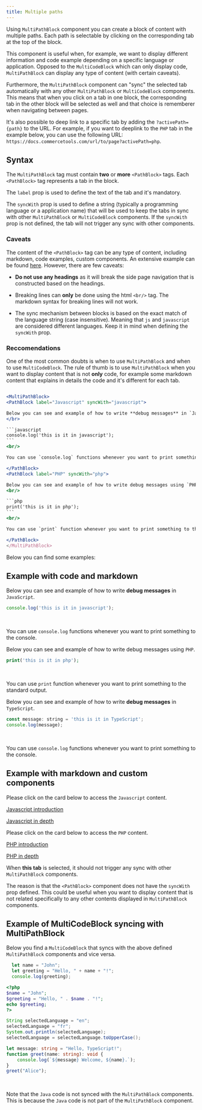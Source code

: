 ```yaml
---
title: Multiple paths
---
```


Using `MultiPathBlock` component you can create a block of content with multiple paths. Each path is selectable by clicking on the corresponding tab at the top of the block.

This component is useful when, for example, we want to display different information and code example depending on a specific language or application. Opposed to the `MultiCodeBlock` which can only display code, `MultiPathBlock` can display any type of content (with certain caveats).

Furthermore, the `MultiPathBlock` component can "sync" the selected tab automatically with any other `MultiPathBlock` or `MultiCodeBlock` components. This means that when you click on a tab in one block, the corresponding tab in the other block will be selected as well and that choice is rememberer when navigating between pages.

It's also possible to deep link to a specific tab by adding the `?activePath={path}` to the URL. For example, if you want to deeplink to the `PHP` tab in the example below, you can use the following URL: `https://docs.commercetools.com/url/to/page?activePath=php`.

## Syntax

The `MultiPathBlock` tag must contain **two** or **more** `<PathBlock>` tags. Each `<PathBlock>` tag represents a tab in the block.

The `label` prop is used to define the text of the tab and it's mandatory.

The `syncWith` prop is used to define a string (typically a programming language or a application name) that will be used to keep the tabs in sync with other `MultiPathBlock` or `MultiCodeBlock` components. If the `syncWith` prop is not defined, the tab will not trigger any sync with other components.


### Caveats

The content of the `<PathBlock>` tag can be any type of content, including markdown, code examples, custom components. An extensive example can be found [here](/../docs-smoke-test/views/multi-path-block). However, there are few caveats:

- **Do not use any headings** as it will break the side page navigation that is constructed based on the headings.

- Breaking lines can **only** be done using the html `<br/>` tag. The markdown syntax for breaking lines will not work.

- The sync mechanism between blocks is based on the exact match of the language string (case insensitive). Meaning that `js` and `javascript` are considered different languages. Keep it in mind when defining the `syncWith` prop.

### Reccomendations

One of the most common doubts is when to use `MultiPathBlock` and when to use `MultiCodeBlock`. The rule of thumb is to use `MultiPathBlock` when you want to display content that is not **only** code, for example some markdown content that explains in details the code and it's different for each tab.

````jsx

<MultiPathBlock>
<PathBlock label="Javascript" syncWith="javascript">

Below you can see and example of how to write **debug messages** in `JavaScript`.
</br>

```javascript
console.log('this is it in javascript');
```
<br/>

You can use `console.log` functions whenever you want to print something to the console.

</PathBlock>
<PathBlock label="PHP" syncWith="php">

Below you can see and example of how to write debug messages using `PHP`.
<br/>

```php
print('this is it in php');
```
<br/>

You can use `print` function whenever you want to print something to the standard output.

</PathBlock>
</MultiPathBlock>

````

Below you can find some examples:

## Example with code and markdown


<MultiPathBlock>
<PathBlock label="Javascript" syncWith="javascript">

Below you can see and example of how to write **debug messages** in `JavaScript`.
<br/>

```javascript
console.log('this is it in javascript');
```
<br/>

You can use `console.log` functions whenever you want to print something to the console.

</PathBlock>

<PathBlock label="PHP" syncWith="php">

Below you can see and example of how to write debug messages using `PHP`.
<br/>

```php
print('this is it in php');
```
<br/>

You can use `print` function whenever you want to print something to the standard output.

</PathBlock>
<PathBlock label="TypeScript" syncWith="typescript">

Below you can see and example of how to write **debug messages** in `TypeScript`.
<br/>

```javascript
const message: string = 'this is it in TypeScript';
console.log(message);
```
<br/>

You can use `console.log` functions whenever you want to print something to the console.

</PathBlock>
</MultiPathBlock>

## Example with markdown and custom components

<MultiPathBlock>
<PathBlock label="Javascript" syncWith="javascript">

Please click on the card below to access the `Javascript` content.
<br/>

<Cards narrow>
  <Card>

  [Javascript introduction](/../documentation)

  </Card>
  <Card>

  [Javascript in depth](/../documentation)

  </Card>
</Cards>

</PathBlock>

<PathBlock label="PHP" syncWith="php">

Please click on the card below to access the `PHP` content.
<br/>

<Cards narrow>
  <Card>

  [PHP introduction](/../documentation)

  </Card>
  <Card>

  [PHP in depth](/../documentation)

  </Card>
</Cards>

</PathBlock>
<PathBlock label="Other languages">

When **this tab** is selected, it should not trigger any sync with other `MultiPathBlock` components.
<br/>

The reason is that the `<PathBlock>` component does not have the `syncWith` prop defined. This could be useful when you want to display content that is not related specifically to any other contents displayed in `MultiPathBlock` components.

</PathBlock>
</MultiPathBlock>


## Example of MultiCodeBlock syncing with MultiPathBlock

Below you find a `MultiCodeBlock` that syncs with the above defined `MultiPathBlock` components and vice versa.

<MultiCodeBlock>

```javascript
  let name = "John";
  let greeting = "Hello, " + name + "!";
  console.log(greeting);
```

```php
<?php
$name = "John";
$greeting = "Hello, " . $name . "!";
echo $greeting;
?>
```

```java
String selectedLanguage = "en";
selectedLanguage = "fr";
System.out.println(selectedLanguage);
selectedLanguage = selectedLanguage.toUpperCase();
```

```TypeScript
let message: string = "Hello, TypeScript!";
function greet(name: string): void {
    console.log(`${message} Welcome, ${name}.`);
}
greet("Alice");
```

</MultiCodeBlock>
<br/>

Note that the `Java` code is not synced with the `MultiPathBlock` components. This is because the `Java` code is not part of the `MultiPathBlock` component.




